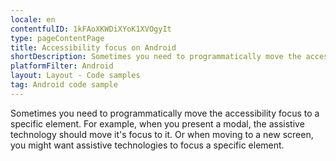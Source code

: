 ```yaml
---
locale: en
contentfulID: 1kFAoXKWDiXYoK1XVOgyIt
type: pageContentPage
title: Accessibility focus on Android
shortDescription: Sometimes you need to programmatically move the accessibility focus to a specific element.
platformFilter: Android
layout: Layout - Code samples
tag: Android code sample
---
```


Sometimes you need to programmatically move the accessibility focus to a specific element. For example, when you present a modal, the assistive technology should move it's focus to it. Or when moving to a new screen, you might want assistive technologies to focus a specific element.

<CodeSample id="accessibility-focus" locale="en" platform="android" />
